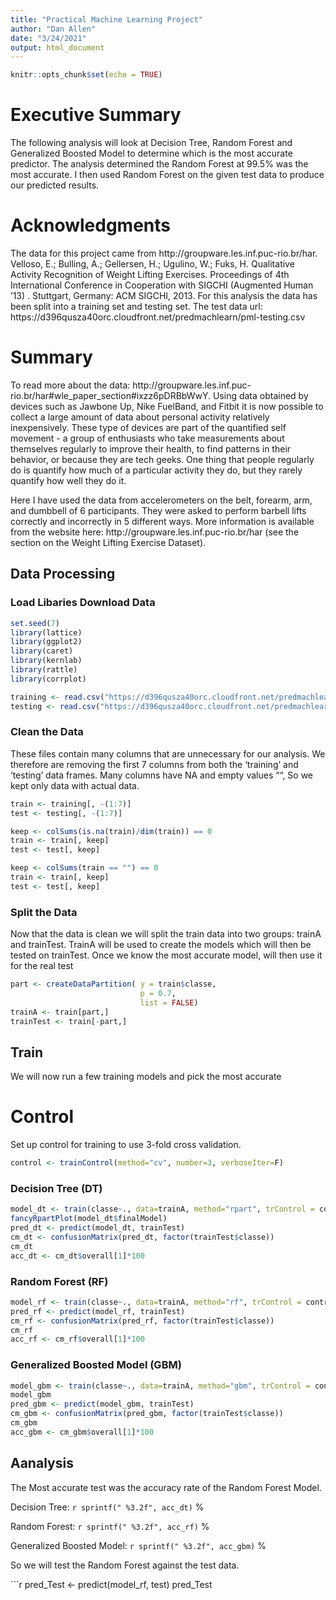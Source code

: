 ---
title: "Practical Machine Learning Project"
author: "Dan Allen"
date: "3/24/2021"
output: html_document
---

```{r setup, include=FALSE}
knitr::opts_chunk$set(echo = TRUE)
```
# Executive Summary
The following analysis will look at Decision Tree, Random Forest and Generalized Boosted Model to determine which is the most accurate predictor.  The analysis determined the Random Forest at 99.5% was the most accurate.  I then used Random Forest on the given test data to produce our predicted results.

# Acknowledgments
The data for this project came from http://groupware.les.inf.puc-rio.br/har. Velloso, E.; Bulling, A.; Gellersen, H.; Ugulino, W.; Fuks, H. Qualitative Activity Recognition of Weight Lifting Exercises. Proceedings of 4th International Conference in Cooperation with SIGCHI (Augmented Human '13) . Stuttgart, Germany: ACM SIGCHI, 2013.  For this analysis the data has been split into a training set and testing set. The test data url: https://d396qusza40orc.cloudfront.net/predmachlearn/pml-testing.csv

# Summary
To read more about the data: http://groupware.les.inf.puc-rio.br/har#wle_paper_section#ixzz6pDRBbWwY.  Using data obtained by devices such as Jawbone Up, Nike FuelBand, and Fitbit it is now possible to collect a large amount of data about personal activity relatively inexpensively. These type of devices are part of the quantified self movement - a group of enthusiasts who take measurements about themselves regularly to improve their health, to find patterns in their behavior, or because they are tech geeks. One thing that people regularly do is quantify how much of a particular activity they do, but they rarely quantify how well they do it.

Here I have used the data from accelerometers on the belt, forearm, arm, and dumbbell of 6 participants. They were asked to perform barbell lifts correctly and incorrectly in 5 different ways. More information is available from the website here: http://groupware.les.inf.puc-rio.br/har (see the section on the Weight Lifting Exercise Dataset).

## Data Processing

### Load Libaries Download Data
```{r Download}
set.seed(7)
library(lattice)
library(ggplot2)
library(caret)
library(kernlab)
library(rattle)
library(corrplot)

training <- read.csv("https://d396qusza40orc.cloudfront.net/predmachlearn/pml-training.csv", header = TRUE)
testing <- read.csv("https://d396qusza40orc.cloudfront.net/predmachlearn/pml-testing.csv", header = TRUE)
```
### Clean the Data
These files contain many columns that are unnecessary for our analysis.  We therefore are removing the first 7 columns from both the ‘training’ and ‘testing’ data frames. Many columns have NA and empty values "", So we kept only data with actual data. 

```{r Clean}
train <- training[, -(1:7)]
test <- testing[, -(1:7)]

keep <- colSums(is.na(train)/dim(train)) == 0
train <- train[, keep]
test <- test[, keep]

keep <- colSums(train == "") == 0
train <- train[, keep]
test <- test[, keep]
```
### Split the Data
Now that the data is clean we will split the train data into two groups: trainA and trainTest. TrainA will be used to create the models which will then be tested on trainTest. Once we know the most accurate model, will then use it for the real test 

```{r split train}
part <- createDataPartition( y = train$classe,
                             p = 0.7,
                             list = FALSE)
trainA <- train[part,]
trainTest <- train[-part,]
```

## Train
We will now run a few training models and pick the most accurate

# Control
Set up control for training to use 3-fold cross validation.
```{r Control}
control <- trainControl(method="cv", number=3, verboseIter=F)
```

### Decision Tree (DT)
```{r dt}
model_dt <- train(classe~., data=trainA, method="rpart", trControl = control, tuneLength = 5)
fancyRpartPlot(model_dt$finalModel)
pred_dt <- predict(model_dt, trainTest)
cm_dt <- confusionMatrix(pred_dt, factor(trainTest$classe))
cm_dt
acc_dt <- cm_dt$overall[1]*100

```

### Random Forest (RF)
```{r Random Forest}
model_rf <- train(classe~., data=trainA, method="rf", trControl = control, tuneLength = 5)
pred_rf <- predict(model_rf, trainTest)
cm_rf <- confusionMatrix(pred_rf, factor(trainTest$classe))
cm_rf
acc_rf <- cm_rf$overall[1]*100

```
### Generalized Boosted Model (GBM)

```{r gbm}
model_gbm <- train(classe~., data=trainA, method="gbm", trControl = control, tuneLength = 5, verbose = FALSE)
model_gbm
pred_gbm <- predict(model_gbm, trainTest)
cm_gbm <- confusionMatrix(pred_gbm, factor(trainTest$classe))
cm_gbm
acc_gbm <- cm_gbm$overall[1]*100
```
## Aanalysis
The Most accurate test was the accuracy rate of the Random Forest Model.

Decision Tree: `r sprintf(" %3.2f", acc_dt)` %

Random Forest: `r sprintf(" %3.2f", acc_rf)` %

Generalized Boosted Model: `r sprintf(" %3.2f", acc_gbm)` %

So we will test the Random Forest against the test data.

```{r Test Data}
pred_Test <- predict(model_rf, test)
pred_Test

